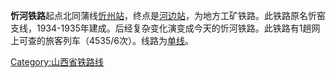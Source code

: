 '''忻河铁路'''起点北同蒲线[[忻州站|忻州站]]，终点是[[河边站_(中国)|河边站]]，为地方工矿铁路。此铁路原名忻窑支线，1934-1935年建成。后经复杂变化演变成今天的忻河铁路。此铁路有1趟网上可查的旅客列车（4535/6次）。线路为[[單線鐵路|单线]]。

{{China-rail-stub}}
<!--
https://mp.weixin.qq.com/s/e2BAGKrbjzfh5JP42EuGIg
-->
[[Category:山西省铁路线|Category:山西省铁路线]]